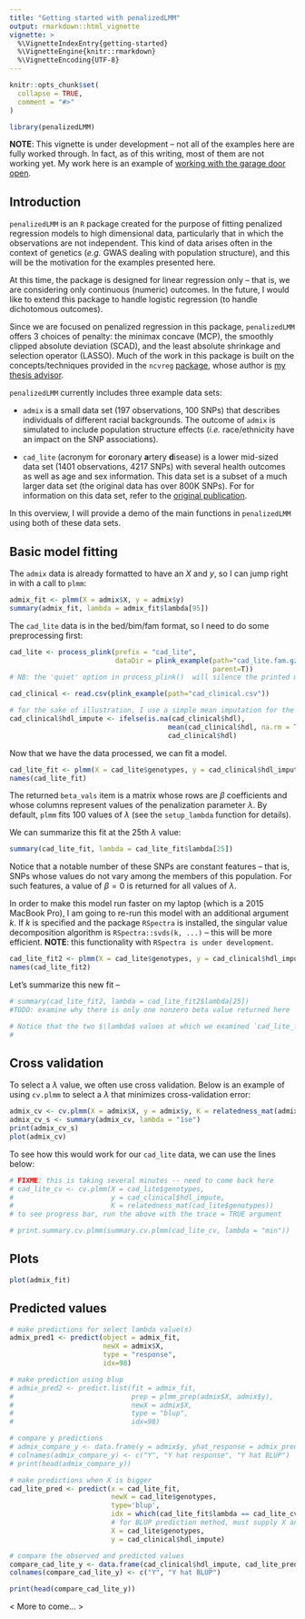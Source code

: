 ```yaml
---
title: "Getting started with penalizedLMM"
output: rmarkdown::html_vignette
vignette: >
  %\VignetteIndexEntry{getting-started}
  %\VignetteEngine{knitr::rmarkdown}
  %\VignetteEncoding{UTF-8}
---
```


```r
knitr::opts_chunk$set(
  collapse = TRUE,
  comment = "#>"
)
```

```r
library(penalizedLMM)
```

**NOTE**: This vignette is under development -- not all of the examples here are fully worked through. In fact, as of this writing, most of them are not working yet. My work here is an example of [working with the garage door open](https://notes.andymatuschak.org/About_these_notes?stackedNotes=z21cgR9K3UcQ5a7yPsj2RUim3oM2TzdBByZu).


## Introduction 

`penalizedLMM` is an `R` package created for the purpose of fitting penalized regression models to high dimensional data, particularly that in which the observations are not independent. This kind of data arises often in the context of genetics (*e.g.* GWAS dealing with population structure), and this will be the motivation for the examples presented here.

At this time, the package is designed for linear regression only -- that is, we are considering only continuous (numeric) outcomes. In the future, I would like to extend this package to handle logistic regression (to handle dichotomous outcomes). 

Since we are focused on penalized regression in this package, `penalizedLMM` offers 3 choices of penalty: the minimax concave (MCP), the smoothly clipped absolute deviation (SCAD), and the least absolute shrinkage and selection operator (LASSO).  Much of the work in this package is built on the concepts/techniques provided in the `ncvreg` [package](https://github.com/pbreheny/ncvreg), whose author is [my thesis advisor](https://myweb.uiowa.edu/pbreheny/). 

`penalizedLMM` currently includes three example data sets: 

  * `admix` is a small data set (197 observations, 100 SNPs) that describes individuals of different racial backgrounds. The outcome of `admix` is simulated to include population structure effects (*i.e.* race/ethnicity have an impact on the SNP associations). 
  
  * `cad_lite` (acronym for **c**oronary **a**rtery **d**isease) is a lower mid-sized data set (1401 observations, 4217 SNPs) with several health outcomes as well as age and sex information. This data set is a subset of a much larger data set (the original data has over 800K SNPs). For for information on this data set, refer to the [original publication](https://pubmed.ncbi.nlm.nih.gov/21239051/).
  
In this overview, I will provide a demo of the main functions in `penalizedLMM` using both of these data sets. 


## Basic model fitting 

The `admix` data is already formatted to have an $X$ and $y$, so I can jump right in with a call to `plmm`:

```r
admix_fit <- plmm(X = admix$X, y = admix$y)
summary(admix_fit, lambda = admix_fit$lambda[95])
```

The `cad_lite` data is in the bed/bim/fam format, so I need to do some preprocessing first: 

```r
cad_lite <- process_plink(prefix = "cad_lite",
                          dataDir = plink_example(path="cad_lite.fam.gz",
                                                  parent=T))
# NB: the 'quiet' option in process_plink()  will silence the printed messages

cad_clinical <- read.csv(plink_example(path="cad_clinical.csv"))

# for the sake of illustration, I use a simple mean imputation for the outcome 
cad_clinical$hdl_impute <- ifelse(is.na(cad_clinical$hdl),
                                       mean(cad_clinical$hdl, na.rm = T),
                                       cad_clinical$hdl)
```

Now that we have the data processed, we can fit a model. 

```r
cad_lite_fit <- plmm(X = cad_lite$genotypes, y = cad_clinical$hdl_impute)
names(cad_lite_fit)
```

The returned `beta_vals` item is a matrix whose rows are $\beta$ coefficients and whose columns represent values of the penalization parameter $\lambda$. By default, `plmm` fits 100 values of $\lambda$ (see the `setup_lambda` function for details). 

We can summarize this fit at the 25th $\lambda$ value:  

```r
summary(cad_lite_fit, lambda = cad_lite_fit$lambda[25])
```

Notice that a notable number of these SNPs are constant features -- that is, SNPs whose values do not vary among the members of this population. For such features, a value of $\beta=0$ is returned for all values of $\lambda$. 

In order to make this model run faster on my laptop (which is a 2015 MacBook Pro), I am going to re-run this model with an additional argument $k$. If $k$ is specified and the package `RSpectra` is installed, the singular value decomposition algorithm is `RSpectra::svds(k, ...)` -- this will be more efficient.  **NOTE**: this functionality with `RSpectra is under development`. 

```r
cad_lite_fit2 <- plmm(X = cad_lite$genotypes, y = cad_clinical$hdl_impute, k = 5)
names(cad_lite_fit2)
```

Let's summarize this new fit -- 

```r
# summary(cad_lite_fit2, lambda = cad_lite_fit2$lambda[25])
#TODO: examine why there is only one nonzero beta value returned here  

# Notice that the two $\lambda$ values at which we examined `cad_lite_fit` and `cad_lite_fit2` were not the same; those values were `r cad_lite_fit$lambda[25]` and `r cad_lite_fit2$lambda[25]` respectively. 
# 

```



## Cross validation 

To select a $\lambda$ value, we often use cross validation. Below is an example of using `cv.plmm` to select a $\lambda$ that minimizes cross-validation error: 

```r
admix_cv <- cv.plmm(X = admix$X, y = admix$y, K = relatedness_mat(admix$X))
admix_cv_s <- summary(admix_cv, lambda = "1se")
print(admix_cv_s)
plot(admix_cv)
```


To see how this would work for our `cad_lite` data, we can use the lines below: 

```r
# FIXME: this is taking several minutes -- need to come back here 
# cad_lite_cv <- cv.plmm(X = cad_lite$genotypes, 
#                        y = cad_clinical$hdl_impute,
#                        K = relatedness_mat(cad_lite$genotypes))
# to see progress bar, run the above with the trace = TRUE argument

# print.summary.cv.plmm(summary.cv.plmm(cad_lite_cv, lambda = "min"))
```

## Plots 

```r
plot(admix_fit)
```


## Predicted values 

```r
# make predictions for select lambda value(s)
admix_pred1 <- predict(object = admix_fit,
                       newX = admix$X,
                       type = "response",
                       idx=98)

# make prediction using blup 
# admix_pred2 <- predict.list(fit = admix_fit,
#                             prep = plmm_prep(admix$X, admix$y),
#                             newX = admix$X,
#                             type = "blup",
#                             idx=98)

# compare y predictions 
# admix_compare_y <- data.frame(y = admix$y, yhat_response = admix_pred1, yhat_blup = admix_pred2)
# colnames(admix_compare_y) <- c("Y", "Y hat response", "Y hat BLUP")
# print(head(admix_compare_y))
```


```r
# make predictions when X is bigger
cad_lite_pred <- predict(x = cad_lite_fit,
                         newX = cad_lite$genotypes,
                         type='blup',
                         idx = which(cad_lite_fit$lambda == cad_lite_cv$lambda.1se),
                         # for BLUP prediction method, must supply X and y
                         X = cad_lite$genotypes,
                         y = cad_clinical$hdl_impute)

# compare the observed and predicted values 
compare_cad_lite_y <- data.frame(cad_clinical$hdl_impute, cad_lite_pred)
colnames(compare_cad_lite_y) <- c("Y", "Y hat BLUP")

print(head(compare_cad_lite_y))
```

< More to come... >
